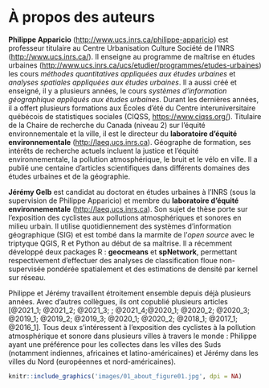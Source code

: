 # À propos des auteurs {#auteurs .unnumbered}

**Philippe Apparicio** (<http://www.ucs.inrs.ca/philippe-apparicio>) est professeur titulaire au Centre Urbanisation Culture Société de l'INRS (<http://www.ucs.inrs.ca/>). Il enseigne au programme de maîtrise en études urbaines (<http://www.ucs.inrs.ca/ucs/etudier/programmes/etudes-urbaines>) les cours *méthodes quantitatives appliquées aux études urbaines* et _analyses spatiales appliquées aux études urbaines_. Il a aussi créé et enseigné, il y a plusieurs années, le cours _systèmes d'information géographique appliqués aux études urbaines_. Durant les dernières années, il a offert plusieurs formations aux Écoles d'été du Centre interuniversitaire québécois de statistiques sociales (CIQSS, <https://www.ciqss.org/>). Titulaire de la Chaire de recherche du Canada (niveau 2) sur l'équité environnementale et la ville, il est le directeur du **laboratoire d'équité environnementale** (<http://laeq.ucs.inrs.ca>). Géographe de formation, ses intérêts de recherche actuels incluent la justice et l'équité environnementale, la pollution atmosphérique, le bruit et le vélo en ville. Il a publié une centaine d'articles scientifiques dans différents domaines des études urbaines et de la géographie.

**Jérémy Gelb** est candidat au doctorat en études urbaines à l’INRS (sous la supervision de Philippe Apparicio) et membre du **laboratoire d'équité environnementale** (<http://laeq.ucs.inrs.ca>). Son sujet de thèse porte sur l’exposition des cyclistes aux pollutions atmosphériques et sonores en milieu urbain. Il utilise quotidiennement des systèmes d’information géographique (SIG) et est tombé dans la marmite de l'*open source* avec le triptyque QGIS, R et Python au début de sa maîtrise. Il a récemment développé deux packages R : **geocmeans** et **spNetwork**, permettant respectivement d’effectuer des analyses de classification floue non-supervisée pondérée spatialement et des estimations de densité par kernel sur réseau.

Philippe et Jérémy travaillent étroitement ensemble depuis déjà plusieurs années. Avec d’autres collègues, ils ont copublié plusieurs articles [@2021_1; @2021_2; @2021_3; ; @2021_4;@2020_1; @2020_2; @2020_3; @2019_1; @2019_2; @2019_3; @2020_1; @2020_2; @2018_1; @2017_1; @2016_1]. Tous deux s’intéressent à l’exposition des cyclistes à la pollution atmosphérique et sonore dans plusieurs villes à travers le monde : Philippe ayant une préférence pour les collectes dans les villes des Suds (notamment indiennes, africaines et latino-américaines) et Jérémy dans les villes du Nord (européennes et nord-américaines).


```r
knitr::include_graphics('images/01_about_figure01.jpg', dpi = NA)
```
